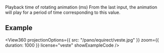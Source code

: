 
<OptionDescriptor type="number" defaultVal="300" added="4.0.0" />

Playback time of rotating animation (ms)
From the last input, the animation will play for a period of time corresponding to this value.

## Example
<View360
  projectionOptions={{
    src: "/pano/equirect/veste.jpg"
  }}
  zoom={{
    duration: 1000
  }}
  license="veste"
  showExampleCode />
